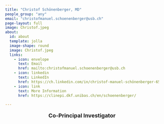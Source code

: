 ```yaml
---
title: "Christof Schönenberger, MD"
people_group: "any"
email: "christofmanuel.schoenenberger@usb.ch"
page-layout: full
image: Christof.jpeg
about:
  id: about
  template: jolla
  image-shape: round
  image: Christof.jpeg
  links:
    - icon: envelope
      text: Email
      href: mailto:christofmanuel.schoenenberger@usb.ch 
    - icon: linkedin
      text: LinkedIn
      href: https://ch.linkedin.com/in/christof-manuel-schönenberger-65326629b
    - icon: link
      text: More Information
      href: https://clinepi.dkf.unibas.ch/en/schoenenberger/
  
---
```

<div style="text-align: center;">
  <p style="font-size: 18px; font-weight: bold;">Co-Principal Investigator</p>
</div>